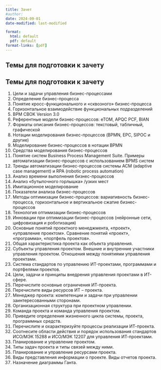 ```yaml
---
title: Зачет
#author:
date: 2024-09-01
date-modified: last-modified

format:
  html: default
  pdf: default
format-links: [pdf]
---
```



## Темы для подготовки к зачету

## Темы для подготовки к зачету
1. Цели и задачи управления бизнес-процессами
2. Определение бизнес-процесса
3. Понятие кросс-функционального и &laquo;сквозного&raquo; бизнес-процесса
4. Горизонтальное взаимодействие функциональных подразделений
5. BPM CBOK Version 3.0
6. Референтные модели бизнес-процессов: eTOM, APQC PCF, BIAN
7. Форматы описания бизнес-процессов: текстовый, табличный, графической
8. Нотации моделирования бизнес-процессов (BPMN, EPC, SIPOC и другие)
9. Моделирование бизнес-процессов в нотации BPMN
10. Средства моделирования бизнес-процессов
11. Понятие систем Business Process Management Suite. Примеры автоматизации бизнес-процессов с использованием BPMS систем
12. Тренды автоматизации бизнес-процессов системы ACM (adaptive case management) и RPA (robotic process automation)
13. Анализ времени выполнения бизнес-процессов
14. Анализ &laquo;бутылочного горлышка&raquo; /узких мест
15. Имитационное моделирование
16. Показатели анализа бизнес-процессов
17. Методы оптимизации бизнес-процессов: вариативность бизнес-процесса, горизонтальное и вертикальное сжатие бизнес-процессов
18. Технология оптимизации бизнес-процессов
19. Инновации при оптимизации бизнес-процессов (нейронные сети, цифровизация и роботизация)
20. Основные понятий проектного менеджмента, &laquo;проект&raquo;, &laquo;управление проектом&raquo;. Сравнение понятий &laquo;проект&raquo;, &laquo;программа&raquo;, &laquo;портфель проектов&raquo;.
21. Общая характеристика проекта как объекта управления.
22. Субъекты управления проектом. Внешние и внутренние участники управления проектом. Отношения между понятиями управления проектами.
23. Система стандартов по управлению ИT-проектами, программами и портфелями проектов.
24. Цели, задачи и принципы внедрения управления проектами в ИT-cфере.
25. Перечислите основные ограничения ИТ-проекта.
26. Перечислите виды ресурсов ИТ – проекта.
27. Менеджер проекта: компетенции и задачи при управлении заинтересованными сторонами.
28. Организационная структура при проектном управлении.
29. Команда проекта и команда управления проектом.
30. Приведите определения жизненного цикла системы, проекта, программных средств.
31. Перечислите и охарактеризуйте процессы реализации ИТ-проекта.
32. Соотнесите области действия и порядок использования стандартов ИСО/МЭК 15288 и ИСО/МЭК 12207 для управления ИТ-проектами.
33. Планирование и управление проектом.
34. Типы задач проекта и типы связей между ними.
35. Планирование и управление ресурсами проекта.
36. Виды представления информации о проекте. Виды отчетов проекта.
37. Назначение диаграммы Ганта.
